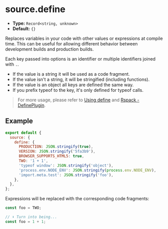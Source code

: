 # source.define

- **Type:** `Record<string, unknown>`
- **Default:** `{}`

Replaces variables in your code with other values or expressions at compile time. This can be useful for allowing different behavior between development builds and production builds.

Each key passed into options is an identifier or multiple identifiers joined with `.`.

- If the value is a string it will be used as a code fragment.
- If the value isn't a string, it will be stringified (including functions).
- If the value is an object all keys are defined the same way.
- If you prefix typeof to the key, it's only defined for typeof calls.

> For more usage, please refer to [Using define](/guide/advanced/env-vars#using-define) and [Rspack - DefinePlugin](https://rspack.rs/plugins/webpack/define-plugin).

## Example

```js
export default {
  source: {
    define: {
      PRODUCTION: JSON.stringify(true),
      VERSION: JSON.stringify('5fa3b9'),
      BROWSER_SUPPORTS_HTML5: true,
      TWO: '1 + 1',
      'typeof window': JSON.stringify('object'),
      'process.env.NODE_ENV': JSON.stringify(process.env.NODE_ENV),
      'import.meta.test': JSON.stringify('foo'),
    },
  },
};
```

Expressions will be replaced with the corresponding code fragments:

```js
const foo = TWO;

// ⬇️ Turn into being...
const foo = 1 + 1;
```
